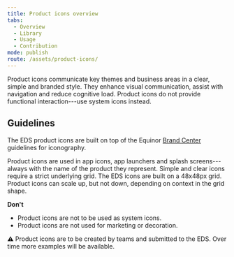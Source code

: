 ```yaml
---
title: Product icons overview
tabs:
  - Overview
  - Library
  - Usage
  - Contribution
mode: publish
route: /assets/product-icons/
---
```


Product icons communicate key themes and business areas in a clear, simple and branded style. They enhance visual communication, assist with navigation and reduce cognitive load. Product icons do not provide functional interaction---use system icons instead.

<!--One to two sentences as an introduction to the component-->

## Guidelines

<!--List how to use it, sizes, widths, grid interactions, color allowances -->

The EDS product icons are built on top of the Equinor [Brand Center](https://communicationtoolbox.equinor.com/brandcenter/en/equinorbc/component/default/103 'Brand Center Toolbox Guidelines') guidelines for iconography.

Product icons are used in app icons, app launchers and splash screens---always with the name of the product they represent. Simple and clear icons require a strict underlying grid. The EDS icons are built on a 48x48px grid. Product icons can scale up, but not down, depending on context in the grid shape.

**Don't**

<!--Bullet point list if needed -->

- Product icons are not to be used as system icons.
- Product icons are not used for marketing or decoration.

<FigmaImage
  url="https://www.figma.com/file/BQjYMxdSdgRkdhKTDDU7L4KU/Assets?node-id=2%3A4"
  alt="Figma design for product icons"
/>

:warning: Product icons are to be created by teams and submitted to the EDS. Over time more examples will be available.
